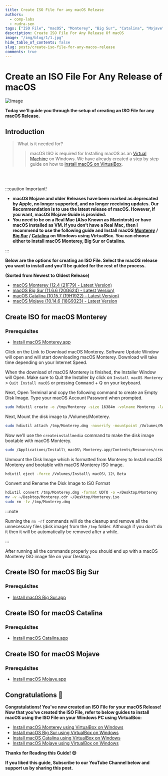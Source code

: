 ```yaml
---
title: Create ISO File for any macOS Release
authors:
  - comp-labs
  - rudra-sen
tags: ["ISO File", "macOS", "Monterey", "Big Sur", "Catalina", "Mojave"]
description: Create ISO File For Any Release Of macOS
image: "/img/blog/1/1.jpg"
hide_table_of_contents: false
slug: posts/create-iso-file-for-any-macos-release
comments: true
---
```


# Create an ISO File For Any Release of macOS

![Image](/img/blog/1/1.jpg)

**Today we'll guide you through the setup of creating an ISO File for any macOS Release.**

## Introduction

> What is it needed for?
>
> > macOS ISO is required for Installing macOS as an [Virtual Machine](https://en.wikipedia.org/wiki/Virtual_machine) on Windows. We have already created a step by step guide on how to [install macOS on VirtualBox](/search?q=Install+macOS).

<Microlink url='https://en.wikipedia.org/wiki/Virtual_machine' />

<!-- truncate -->

<br></br>

:::caution Important!

- **macOS Mojave and older Releases have been marked as deprecated by Apple, no longer supported, and no longer receiving updates. Our Recommendation is to use the latest release of macOS. However, If you want, macOS Mojave Guide is provided.**
- **You need to be on a Real Mac (Also Known as Macintosh) or have macOS installed as VM. If you don’t have a Real Mac, then I recommend to use the following guide and Install macOS [Monterey](/blog/posts/install-macos-monterey-on-windows-using-virtualbox) / [Big Sur](/blog/posts/install-macos-big-sur-on-windows-using-virtualbox) / [Catalina](/blog/posts/install-macos-catalina-on-windows-using-virtualbox) on Windows using VirtualBox. You can choose either to install macOS Monterey, Big Sur or Catalina.**

:::

**Below are the options for creating an ISO File. Select the macOS release you want to install and you'll be guided for the rest of the process.**

**(Sorted from Newest to Oldest Release)**

- [macOS Monterey (12.4 (21F79) - Latest Version)](#create-iso-for-macos-monterey)
- [macOS Big Sur (11.6.6 (20G624) - Latest Version)](#create-iso-for-macos-big-sur)
- [macOS Catalina (10.15.7 (19H1922) - Latest Version)](#create-iso-for-macos-catalina)
- [macOS Mojave (10.14.6 (18G9323) - Latest Version](#create-iso-for-macos-mojave)

## Create ISO for macOS Monterey

### Prerequisites

- [Install macOS Monterey.app](macappstores://apps.apple.com/app/macos-monterey/id1576738294?mt=12)

Click on the Link to Download macOS Monterey. Software Update Window will open and will start downloading macOS Monterey. Download will take time depending on your Internet Speed.

When the download of macOS Monterey is finished, the Installer Window will Open. Make sure to Quit the Installer by click on `Install macOS Monterey` > `Quit Install macOS` or pressing <kbd>Command</kbd> + Q on your keyboard.

Next, Open Terminal <i class="fa-solid fa-terminal"></i> and copy the following command to create an Empty Disk Image. Type your macOS Account Password when prompted.

```bash
sudo hdiutil create -o /tmp/Monterey -size 16384m -volname Monterey -layout SPUD -fs HFS+J
```

Next, Mount the disk image to /Volumes/Monterey.

```bash
sudo hdiutil attach /tmp/Monterey.dmg -noverify -mountpoint /Volumes/Monterey
```

Now we'll use the `createinstallmedia` command to make the disk image bootable with macOS Monterey.

```bash
sudo /Applications/Install\ macOS\ Monterey.app/Contents/Resources/createinstallmedia --volume /Volumes/Monterey --nointeraction
```

Unmount the Disk Image which is formatted from Monterey to Install macOS Monterey and bootable with macOS Monterey ISO image.

```bash
hdiutil eject -force /Volumes/Install\ macOS\ 12\ Beta
```

Convert and Rename the Disk Image to ISO Format

```bash
hdiutil convert /tmp/Monterey.dmg -format UDTO -o ~/Desktop/Monterey
mv -v ~/Desktop/Monterey.cdr ~/Desktop/Monterey.iso
sudo rm -fv /tmp/Monterey.dmg
```

:::note

Running the `rm -rf` commands will do the cleanup and remove all the unnecessary files (disk image) from the `/tmp` folder. Although if you don’t do it then it will be automatically be removed after a while.

:::

After running all the commands properly you should end up with a macOS Monterey ISO image file on your Desktop.

## Create ISO for macOS Big Sur

### Prerequisites

- [Install macOS Big Sur.app](macappstores://apps.apple.com/us/app/macos-big-sur/id1526878132?mt=12)

## Create ISO for macOS Catalina

### Prerequisites

- [Install macOS Catalina.app](macappstores://apps.apple.com/us/app/macos-big-sur/id1526878132?mt=12)

## Create ISO for macOS Mojave

### Prerequisites

- [Install macOS Mojave.app](macappstores://apps.apple.com/us/app/macos-mojave/id1398502828?mt=12)

## Congratulations 🎉

**Congratulations! You've now created an ISO File for your macOS Release! Now that you've created the ISO File, refer to below guides to install macOS using the ISO File on your Windows PC using VirtualBox:**

- [Install macOS Monterey using VirtualBox on Windows](/blog/posts/install-macos-monterey-on-windows-using-virtualbox)
- [Install macOS Big Sur using VirtualBox on Windows](/blog/posts/install-macos-big-sur-on-windows-using-virtualbox)
- [Install macOS Catalina using VirtualBox on Windows](/blog/posts/install-macos-catalina-on-windows-using-virtualbox)
- [Install macOS Mojave using VirtualBox on Windows](/blog/posts/install-macos-mojave-on-windows-using-virtualbox)

**Thanks for Reading this Guide! 😊**

**If you liked this guide, Subscribe to our YouTube Channel below and support us by sharing this post.**
